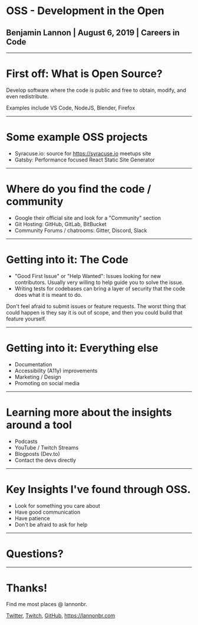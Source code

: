 

# OSS - Development in the Open

## Benjamin Lannon | August 6, 2019 | Careers in Code

---

# First off: What is Open Source?

Develop software where the code is public and free to obtain, modify, and even redistribute.

Examples include VS Code, NodeJS, Blender, Firefox

---

# Some example OSS projects

- Syracuse.io: source for https://syracuse.io meetups site
- Gatsby: Performance focused React Static Site Generator

---

# Where do you find the code / community

- Google their official site and look for a "Community" section
- Git Hosting: GitHub, GitLab, BitBucket
- Community Forums / chatrooms: Gitter, Discord, Slack

---

# Getting into it: The Code

- "Good First Issue" or "Help Wanted": Issues looking for new contributors. Usually very willing to help guide you to solve the issue.
- Writing tests for codebases can bring a layer of security that the code does what it is meant to do.

Don't feel afraid to submit issues or feature requests. The worst thing that could happen is they say it is out of scope, and then you could build that feature yourself.

---

# Getting into it: Everything else

- Documentation
- Accessibility (A11y) improvements
- Marketing / Design
- Promoting on social media

---

# Learning more about the insights around a tool

- Podcasts
- YouTube / Twitch Streams
- Blogposts (Dev.to)
- Contact the devs directly

---

# Key Insights I've found through OSS. 

- Look for something you care about
- Have good communication
- Have patience
- Don't be afraid to ask for help

---

# Questions?

---

# Thanks!

Find me most places @ lannonbr.

[Twitter](https://twitter.com/lannonbr), [Twitch](https://twitch.tv/lannonbr), [GitHub](https://github.com/lannonbr), https://lannonbr.com
